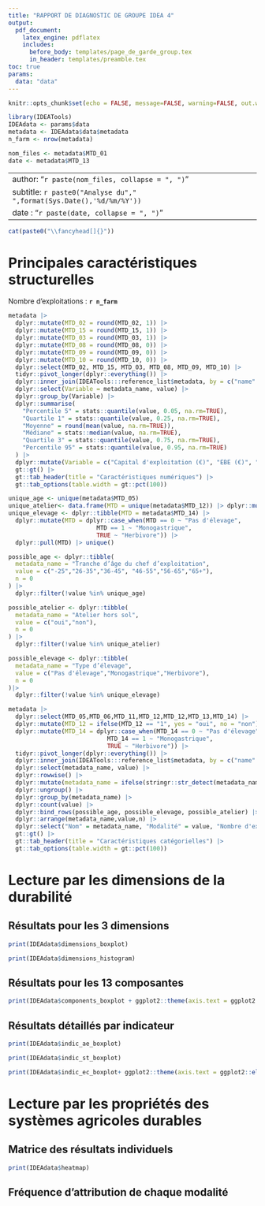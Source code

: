 ```yaml
---
title: "RAPPORT DE DIAGNOSTIC DE GROUPE IDEA 4"
output: 
  pdf_document:
    latex_engine: pdflatex
    includes: 
      before_body: templates/page_de_garde_group.tex
      in_header: templates/preamble.tex
toc: true
params:
  data: "data"
---
```


```r
knitr::opts_chunk$set(echo = FALSE, message=FALSE, warning=FALSE, out.width = "100%")

library(IDEATools)
IDEAdata <- params$data
metadata <- IDEAdata$data$metadata
n_farm <- nrow(metadata)
```

```r
nom_files <- metadata$MTD_01
date <- metadata$MTD_13
```

---
author: "`r paste(nom_files, collapse = ", ")`"
subtitle: `r paste0("Analyse du"," ",format(Sys.Date(),'%d/%m/%Y'))`
date : "`r paste(date, collapse = ", ")`"
---

```r
cat(paste0("\\fancyhead[]{}"))
```

# Principales caractéristiques structurelles

Nombre d'exploitations : **`r n_farm`**

```r
metadata |>
  dplyr::mutate(MTD_02 = round(MTD_02, 1)) |>
  dplyr::mutate(MTD_15 = round(MTD_15, 1)) |>
  dplyr::mutate(MTD_03 = round(MTD_03, 1)) |>
  dplyr::mutate(MTD_08 = round(MTD_08, 0)) |>
  dplyr::mutate(MTD_09 = round(MTD_09, 0)) |>
  dplyr::mutate(MTD_10 = round(MTD_10, 0)) |>
  dplyr::select(MTD_02, MTD_15, MTD_03, MTD_08, MTD_09, MTD_10) |>
  tidyr::pivot_longer(dplyr::everything()) |>
  dplyr::inner_join(IDEATools:::reference_list$metadata, by = c("name" = "metadata_code")) |>
  dplyr::select(Variable = metadata_name, value) |>
  dplyr::group_by(Variable) |>
  dplyr::summarise(
    "Percentile 5" = stats::quantile(value, 0.05, na.rm=TRUE),
    "Quartile 1" = stats::quantile(value, 0.25, na.rm=TRUE),
    "Moyenne" = round(mean(value, na.rm=TRUE)),
    "Médiane" = stats::median(value, na.rm=TRUE),
    "Quartile 3" = stats::quantile(value, 0.75, na.rm=TRUE), 
    "Percentile 95" = stats::quantile(value, 0.95, na.rm=TRUE)
  ) |> 
  dplyr::mutate(Variable = c("Capital d'exploitation (€)", "EBE (€)", "Part des PP dans la SAU (%)", "Résultat courant (€)", "SAU (ha)", "UTH")) |> 
  gt::gt() |> 
  gt::tab_header(title = "Caractéristiques numériques") |> 
  gt::tab_options(table.width = gt::pct(100))
```

\newpage

```r
unique_age <- unique(metadata$MTD_05)
unique_atelier<- data.frame(MTD = unique(metadata$MTD_12)) |> dplyr::mutate(MTD = ifelse(MTD == "1", yes = "oui", no = "non")) |> unlist(use.names = FALSE)
unique_elevage <- dplyr::tibble(MTD = metadata$MTD_14) |>
  dplyr::mutate(MTD = dplyr::case_when(MTD == 0 ~ "Pas d'élevage",
                         MTD == 1 ~ "Monogastrique",
                         TRUE ~ "Herbivore")) |>
  dplyr::pull(MTD) |> unique()

possible_age <- dplyr::tibble(
  metadata_name = "Tranche d’âge du chef d’exploitation",
  value = c("-25","26-35","36-45", "46-55","56-65","65+"),
  n = 0
) |>
  dplyr::filter(!value %in% unique_age)

possible_atelier <- dplyr::tibble(
  metadata_name = "Atelier hors sol",
  value = c("oui","non"),
  n = 0
) |>
  dplyr::filter(!value %in% unique_atelier)

possible_elevage <- dplyr::tibble(
  metadata_name = "Type d’élevage",
  value = c("Pas d'élevage","Monogastrique","Herbivore"),
  n = 0
)|>
  dplyr::filter(!value %in% unique_elevage)

metadata |>
  dplyr::select(MTD_05,MTD_06,MTD_11,MTD_12,MTD_12,MTD_13,MTD_14) |>
  dplyr::mutate(MTD_12 = ifelse(MTD_12 == "1", yes = "oui", no = "non")) |> 
  dplyr::mutate(MTD_14 = dplyr::case_when(MTD_14 == 0 ~ "Pas d'élevage",
                            MTD_14 == 1 ~ "Monogastrique",
                            TRUE ~ "Herbivore")) |>
  tidyr::pivot_longer(dplyr::everything()) |>
  dplyr::inner_join(IDEATools:::reference_list$metadata, by = c("name" = "metadata_code")) |>
  dplyr::select(metadata_name, value) |>
  dplyr::rowwise() |> 
  dplyr::mutate(metadata_name = ifelse(stringr::str_detect(metadata_name, "Atelier"), yes = "Atelier hors sol", no = metadata_name)) |> 
  dplyr::ungroup() |> 
  dplyr::group_by(metadata_name) |>
  dplyr::count(value) |>
  dplyr::bind_rows(possible_age, possible_elevage, possible_atelier) |>
  dplyr::arrange(metadata_name,value,n) |> 
  dplyr::select("Nom" = metadata_name, "Modalité" = value, "Nombre d'exploitations" = n) |> 
  gt::gt() |> 
  gt::tab_header(title = "Caractéristiques catégorielles") |> 
  gt::tab_options(table.width = gt::pct(100))
```

\newpage

# Lecture par les dimensions de la durabilité

## Résultats pour les 3 dimensions 

```r
print(IDEAdata$dimensions_boxplot)
```

\newpage

```r
print(IDEAdata$dimensions_histogram)
```

\newpage

## Résultats pour les 13 composantes

```r
print(IDEAdata$components_boxplot + ggplot2::theme(axis.text = ggplot2::element_text(size = 20)))
```

\newpage

## Résultats détaillés par indicateur

```r
print(IDEAdata$indic_ae_boxplot)
```

```r
print(IDEAdata$indic_st_boxplot)
```

```r
print(IDEAdata$indic_ec_boxplot+ ggplot2::theme(axis.text = ggplot2::element_text(size = 13))) 
```

\newpage

# Lecture par les propriétés des systèmes agricoles durables

## Matrice des résultats individuels

```r
print(IDEAdata$heatmap)
```

\newpage

## Fréquence d'attribution de chaque modalité

\begin{center}
\rotatebox{270}{

\begin{minipage}{0.9\textheight}

```r
ggplot2::ggplot(IDEAdata$freq_plot$data,ggplot2::aes(x = node_name, y = prop, fill = result)) +
      ggplot2::geom_col(position = "stack", color ="black") +
      ggplot2::geom_label(ggplot2::aes(label = paste0(round(prop),"%")),position = ggplot2::position_stack(vjust = 0.5),size = 17) +
      ggplot2::scale_fill_identity("\uc9valuation", guide = ggplot2::guide_legend(reverse = TRUE), labels = c("Très défavorable","Défavorable","Favorable","Très favorable")) +
      theme_idea() +
      ggplot2::coord_flip() +
      ggplot2::theme(axis.text = ggplot2::element_text(size = 45),axis.title = ggplot2::element_text(size = 45), legend.text = ggplot2::element_text(size = 45), legend.title = ggplot2::element_text(size = 50)) +
      ggplot2::labs(x = "", y = "Fr\u00e9quence (%)") +
      ggplot2::scale_y_continuous(breaks = seq(0,100,5))
```

\end{minipage}}
\end{center}

